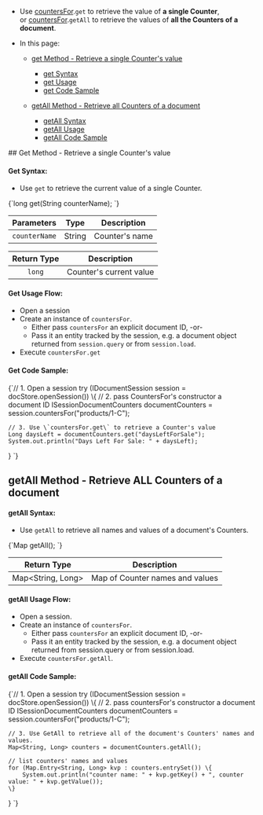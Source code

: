 
<Admonition type="note" title="">

* Use [countersFor](../../document-extensions/counters/overview.mdx#counter-methods-and-the--object).`get` to retrieve the value of **a single Counter**,  
  or [countersFor](../../document-extensions/counters/overview.mdx#counter-methods-and-the--object).`getAll` to retrieve the values of **all the Counters of a document**.  

* In this page:  

  * [get Method - Retrieve a single Counter's value](../../document-extensions/counters/retrieve-counter-values.mdx#get-method---retrieve-a-single-counter)  
      - [get Syntax](../../document-extensions/counters/retrieve-counter-values.mdx#get-syntax)  
      - [get Usage](../../document-extensions/counters/retrieve-counter-values.mdx#get-usage-flow)  
      - [get Code Sample](../../document-extensions/counters/retrieve-counter-values.mdx#get-code-sample)  

  * [getAll Method - Retrieve all Counters of a document](../../document-extensions/counters/retrieve-counter-values.mdx#getall-method---retrieve-all-counters-of-a-document)  
      - [getAll Syntax](../../document-extensions/counters/retrieve-counter-values.mdx#getall-syntax)  
      - [getAll Usage](../../document-extensions/counters/retrieve-counter-values.mdx#getall-usage-flow)  
      - [getAll Code Sample](../../document-extensions/counters/retrieve-counter-values.mdx#getall-code-sample)
</Admonition>
## Get Method - Retrieve a single Counter's value

#### Get Syntax:

* Use `get` to retrieve the current value of a single Counter.  

<TabItem value="Get-definition" label="Get-definition">
<CodeBlock language="java">
{`long get(String counterName);
`}
</CodeBlock>
</TabItem>

| Parameters | Type | Description |
|:-------------:|:-------------:|:-------------:|
| `counterName` |  String | Counter's name |

| Return Type | Description |
|:-------------:|:-------------:|
| `long` | Counter's current value |

#### Get Usage Flow:

  * Open a session  
  * Create an instance of `countersFor`.  
      * Either pass `countersFor` an explicit document ID, -or-  
      * Pass it an entity tracked by the session, e.g. a document object 
        returned from `session.query` or from `session.load`.  
  * Execute `countersFor.get`

<Admonition type="note" title="">

#### Get Code Sample:

<TabItem value="counters_region_Get" label="counters_region_Get">
<CodeBlock language="java">
{`// 1. Open a session
try (IDocumentSession session = docStore.openSession()) \{
    // 2. pass CountersFor's constructor a document ID
    ISessionDocumentCounters documentCounters = session.countersFor("products/1-C");

    // 3. Use \`countersFor.get\` to retrieve a Counter's value
    Long daysLeft = documentCounters.get("daysLeftForSale");
    System.out.println("Days Left For Sale: " + daysLeft);
\}
`}
</CodeBlock>
</TabItem>
</Admonition>

## getAll Method - Retrieve ALL Counters of a document

#### getAll Syntax:

* Use `getAll` to retrieve all names and values of a document's Counters.  

<TabItem value="getAll-definition" label="getAll-definition">
<CodeBlock language="java">
{`Map<String, Long> getAll();
`}
</CodeBlock>
</TabItem>

| Return Type |Description |
|:-------------:|:-------------:|
| Map&lt;String, Long&gt; | Map of Counter names and values |

#### getAll Usage Flow:

* Open a session.
* Create an instance of `countersFor`.  
   * Either pass `countersFor` an explicit document ID, -or-  
   * Pass it an entity tracked by the session, e.g. a document object returned from session.query 
     or from session.load.  
* Execute `countersFor.getAll`.

<Admonition type="note" title="">

#### getAll Code Sample:
<TabItem value="counters_region_GetAll" label="counters_region_GetAll">
<CodeBlock language="java">
{`// 1. Open a session
try (IDocumentSession session = docStore.openSession()) \{
    // 2. pass countersFor's constructor a document ID
    ISessionDocumentCounters documentCounters = session.countersFor("products/1-C");

    // 3. Use GetAll to retrieve all of the document's Counters' names and values.
    Map<String, Long> counters = documentCounters.getAll();

    // list counters' names and values
    for (Map.Entry<String, Long> kvp : counters.entrySet()) \{
        System.out.println("counter name: " + kvp.getKey() + ", counter value: " + kvp.getValue());
    \}
\}
`}
</CodeBlock>
</TabItem>
</Admonition>




